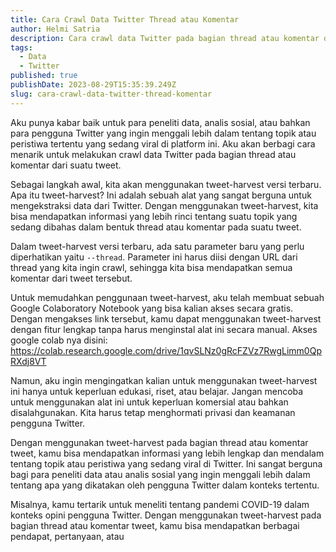 ```yaml
---
title: Cara Crawl Data Twitter Thread atau Komentar
author: Helmi Satria
description: Cara crawl data Twitter pada bagian thread atau komentar dari suatu tweet menggunakan tweet-harvest.
tags:
  - Data
  - Twitter
published: true
publishDate: 2023-08-29T15:35:39.249Z
slug: cara-crawl-data-twitter-thread-komentar
---
```


Aku punya kabar baik untuk para peneliti data, analis sosial, atau bahkan para pengguna Twitter yang ingin menggali lebih dalam tentang topik atau peristiwa tertentu yang sedang viral di platform ini. Aku akan berbagi cara menarik untuk melakukan crawl data Twitter pada bagian thread atau komentar dari suatu tweet.

Sebagai langkah awal, kita akan menggunakan tweet-harvest versi terbaru. Apa itu tweet-harvest? Ini adalah sebuah alat yang sangat berguna untuk mengekstraksi data dari Twitter. Dengan menggunakan tweet-harvest, kita bisa mendapatkan informasi yang lebih rinci tentang suatu topik yang sedang dibahas dalam bentuk thread atau komentar pada suatu tweet.

Dalam tweet-harvest versi terbaru, ada satu parameter baru yang perlu diperhatikan yaitu `--thread`. Parameter ini harus diisi dengan URL dari thread yang kita ingin crawl, sehingga kita bisa mendapatkan semua komentar dari tweet tersebut.

Untuk memudahkan penggunaan tweet-harvest, aku telah membuat sebuah Google Colaboratory Notebook yang bisa kalian akses secara gratis. Dengan mengakses link tersebut, kamu dapat menggunakan tweet-harvest dengan fitur lengkap tanpa harus menginstal alat ini secara manual. Akses google colab nya disini: https://colab.research.google.com/drive/1qvSLNz0gRcFZVz7RwgLimm0QpRXdj8VT

Namun, aku ingin mengingatkan kalian untuk menggunakan tweet-harvest ini hanya untuk keperluan edukasi, riset, atau belajar. Jangan mencoba untuk menggunakan alat ini untuk keperluan komersial atau bahkan disalahgunakan. Kita harus tetap menghormati privasi dan keamanan pengguna Twitter.

Dengan menggunakan tweet-harvest pada bagian thread atau komentar tweet, kamu bisa mendapatkan informasi yang lebih lengkap dan mendalam tentang topik atau peristiwa yang sedang viral di Twitter. Ini sangat berguna bagi para peneliti data atau analis sosial yang ingin menggali lebih dalam tentang apa yang dikatakan oleh pengguna Twitter dalam konteks tertentu.

Misalnya, kamu tertarik untuk meneliti tentang pandemi COVID-19 dalam konteks opini pengguna Twitter. Dengan menggunakan tweet-harvest pada bagian thread atau komentar tweet, kamu bisa mendapatkan berbagai pendapat, pertanyaan, atau
